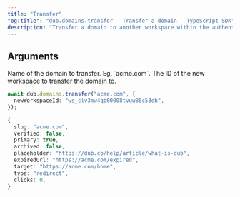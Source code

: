 ```yaml
---
title: "Transfer"
"og:title": "dub.domains.transfer - Transfer a domain - TypeScript SDK"
description: "Transfer a domain to another workspace within the authenticated account."
---
```



## Arguments

<ParamField body="slug" type="string">
  Name of the domain to transfer. Eg. `acme.com`.
</ParamField>

<ParamField body="newWorkspaceId" type="string">
  The ID of the new workspace to transfer the domain to.
</ParamField>

<DomainResponse />

<RequestExample>

```ts
await dub.domains.transfer("acme.com", {
  newWorkspaceId: "ws_clv3mw4qb00008tvuw86c53db",
});
```

</RequestExample>

<ResponseExample>

```ts
{
  slug: "acme.com",
  verified: false,
  primary: true,
  archived: false,
  placeholder: "https://dub.co/help/article/what-is-dub",
  expiredUrl: "https://acme.com/expired",
  target: "https://acme.com/home",
  type: "redirect",
  clicks: 0,
}
```

</ResponseExample>
